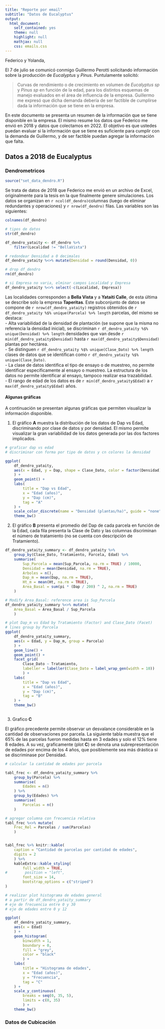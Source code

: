 ```yaml
---
title: "Reporte por email"
subtitle: "Datos de Eucalyptus"
output: 
  html_document: 
    self_contained: yes
    theme: null
    highlight: null
    mathjax: null
    css: emails.css
---
```


Federico y Yolanda,

El 7 de julio se comunicó conmigo Guillermo Perotti solicitando información sobre la producción de *Eucalyptus* y *Pinus*. Puntulamente solicitó:   

> Curvas de rendimiento o de crecimiento en volumen de *Eucalyptus sp* y *Pinus sp* en función de la edad, para los distintos esquemas de manejo evaluados en el área de influencia de la empresa.
Guillermo me expresó que dicha demanda debería de ser factible de cumplirse dada la información que se tiene en la empresa. 

En este documento se presenta un resumen de la información que se tiene disponible en la empresa. El mismo resume los datos que Federico me envió en 2018 y datos que colectamos en 2022. El objetivo es que ustedes puedan evaluar si la información que se tiene es suficiente para cumplir con la demanda de Guillermo, y de ser factible puedan agregar la información que falta.

## Datos a 2018 de Eucalyptus

### Dendrometricos  

```r
source("set_data_dendro.R")
```

Se trata de datos de 2018 que Federico me envió en un archivo de Excel, originalmente para la tesis en la que finalmente genere simulaciones. Los datos se organizan en `r ncol(df_dendro)`columnas (luego de eliminar redundantes y operaciones) y `r nrow(df_dendro)` filas. Las variables son las siguientes:

```r
colnames(df_dendro)

# tipos de datos
str(df_dendro)
```



```r
df_dendro_yataity <- df_dendro %>%
    filter(Localidad != "BellaVista")

# redondear Densidad a 0 decimales
df_dendro_yataity %<>% mutate(Densidad = round(Densidad, 0))

# drop df_dendro
rm(df_dendro)

# si Empresa no varia, elminar campos Localidad y Empresa
df_dendro_yataity %<>% select(-c(Localidad, Empresa))

```

Las localidades corresponden a **Bella Vista** y a **Yataiti Calle**, de esta última se describe solo la empresa **Taperitas**. Este subconjunto de datos se compone de `r nrow(df_dendro_yataity)` registros obtenidos de `r df_dendro_yataity %$% unique(Parcela) %>% length` parcelas, del mismo se destaca:  
- Alta variabilidad de la densidad de plantación (se supone que la misma no referencia la densidad inicial), se discriminan `r df_dendro_yataity %$% unique(Densidad) %>% length` densidades que van desde `r min(df_dendro_yataity$Densidad)` hasta `r max(df_dendro_yataity$Densidad)` plantas por hectárea.  
- Se distinguen `r df_dendro_yataity %$% unique(Clase_Dato) %>% length` clases de datos que se identifican como `r df_dendro_yataity %$% unique(Clase_Dato)`.   
- La clase de datos identifica el tipo de ensayo o de muestreo, no permite identificar especificamente al ensayo o muestreo. La estructura de los datos no permite identificar al ensayo, tampoco realizar esa trazabilidad.  
- El rango de edad de los datos es de `r min(df_dendro_yataity$Edad)` a `r max(df_dendro_yataity$Edad)` años.  

#### Algunas gráficas

A continuación se presentan algunas gráficas que permiten visualizar la información disponible.  

1. El gráfico **A** muestra la distribución de los datos de Dap vs Edad, discriminando por clase de datos y por densidad. El mismo permite visualizar la gran variabilidad de los datos generada por las dos factores implicados.
```r
# graficar dap vs edad
# discriminar con forma por tipo de datos y cn colores la densidad

ggplot(
    df_dendro_yataity,
    aes(x = Edad, y = Dap, shape = Clase_Dato, color = factor(Densidad))
    ) +
    geom_point() +
    labs(
        title = "Dap vs Edad",
        x = "Edad (años)",
        y = "Dap (cm)",
        tag = "A"
    ) +
    scale_color_discrete(name = "Densidad (plantas/ha)", guide = "none") +
    theme_bw()
```  
  
2. El gráfico **B** presenta el promedio del Dap de cada parcela en función de la Edad, cada fila presenta la Clase de Dato y las columnas discriminan el número de tratamiento (no se cuenta con descripción de Tratamiento).

```r

df_dendro_yataity_summary <- df_dendro_yataity %>%
    group_by(Clase_Dato, Tratamiento, Parcela, Edad) %>%
    summarise(
        Sup_Parcela = mean(Sup_Parcela, na.rm = TRUE) / 10000,
        Densidad = mean(Densidad, na.rm = TRUE),
        Arboles = n(),
        Dap_m = mean(Dap, na.rm = TRUE),
        Ht_m = mean(Ht, na.rm = TRUE),
        Area_Basal = sum(pi * (Dap / 200) ^ 2, na.rm = TRUE)
    )

# Modify Area_Basal: reference area is Sup_Parcela
df_dendro_yataity_summary %<>% mutate(
    Area_Basal = Area_Basal / Sup_Parcela
    )

# plot Dap_m vs Edad by Tratamiento (Factor) and Clase_Dato (Facet)
# lines group by Parcela
ggplot(
    df_dendro_yataity_summary,
    aes(x = Edad, y = Dap_m, group = Parcela)
    ) +
    geom_line() +
    geom_point() +
    facet_grid(
        Clase_Dato ~ Tratamiento,
        labeller = labeller(Clase_Dato = label_wrap_gen(width = 10))
        ) +
    labs(
        title = "Dap vs Edad",
        x = "Edad (años)",
        y = "Dap (cm)",
        tag = "B"
    ) +
    theme_bw()
 
```

3. Grafico **C**  

El gráfico precedente permite observar un desvalance considerable en la cantidad de observaciones por parcela. La siguiente tabla muestra que el 65% de las parcelas fueron medidas hasta en 3 edades y solo el 12% tiene 8 edades. A su vez, graficamente (plot **C**) se denota una subrepresentación de edades por encima de los 4 años, que posiblemente sea más drástica si se discriminase por Densidad. 
```r

# calcular la cantidad de edades por parcela

tabl_frec <- df_dendro_yataity_summary %>%
    group_by(Parcela) %>%
    summarise(
        Edades = n()
    ) %>%
    group_by(Edades) %>%
    summarise(
        Parcelas = n()
    )

# agregar columna con frecuencia relativa
tabl_frec %<>% mutate(
    Frec_Rel = Parcelas / sum(Parcelas)
    )


tabl_frec %>% knitr::kable(
    caption = "Cantidad de parcelas por cantidad de edades",
    digits = 2
    ) %>%
    kableExtra::kable_styling(
        full_width = TRUE,
#        position = "left",
        font_size = 14,
        bootstrap_options = c("striped")
)
```  

```r


# realizar plot histograma de edades general
# a partir de df_dendro_yataity_summary
# eje de frecuencia entre 0 y 30
# eje de edades entre 0 y 12

ggplot(
    df_dendro_yataity_summary,
    aes(x = Edad)
    ) +
    geom_histogram(
        binwidth = 1,
        boundary = 0,
        fill = "grey",
        color = "black"
        ) +
    labs(
        title = "Histograma de edades",
        x = "Edad (años)",
        y = "Frecuencia",
        tag = "C"
    ) +
    scale_y_continuous(
        breaks = seq(0, 35, 5),
        limits = c(0, 35)
        ) +
    theme_bw()
```


### Datos de Cubicación





